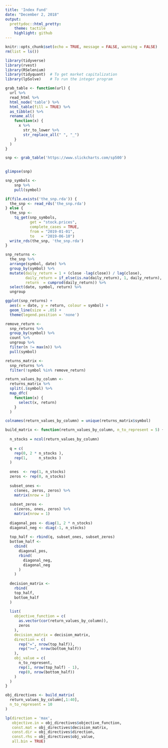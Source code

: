 ```yaml
---
title: 'Index Fund'
date: "December 2, 2018"
output:
  prettydoc::html_pretty:
    theme: tactile
    highlight: github
---
```



```r
knitr::opts_chunk$set(echo = TRUE, message = FALSE, warning = FALSE)
rm(list = ls())
```

```r
library(tidyverse)
library(rvest)
library(RSelenium)
library(tidyquant)  # To get market capitalization
library(lpSolve)    # To run the integer program
```

```r

grab_table <- function(url) {
  url %>% 
  read_html %>% 
  html_node('table') %>% 
  html_table(fill = TRUE) %>% 
  as_tibble() %>% 
  rename_all(
    function(x) {
      x %>% 
        str_to_lower %>% 
        str_replace_all(" ", "_")
    }
  )
}

snp <- grab_table('https://www.slickcharts.com/sp500')
  
```

```r
glimpse(snp)
```


```R
snp_symbols <- 
    snp %>% 
    pull(symbol)
```

```r
if(file.exists('the_snp.rda')) {
  the_snp <- read_rds('the_snp.rda')
} else {
  the_snp <- 
    tq_get(snp_symbols, 
           get = "stock.prices",
           complete_cases = TRUE,
           from = "2019-01-01",
           to   = "2019-06-10")
  write_rds(the_snp, 'the_snp.rda')
}

```


```r
snp_returns <- 
  the_snp %>% 
  arrange(symbol, date) %>% 
  group_by(symbol) %>% 
  mutate(daily_return = 1 + (close -lag(close)) / lag(close),
         daily_return = if_else(is.na(daily_return), 1, daily_return),
         return  = cumprod(daily_return)) %>% 
  select(date, symbol, return) %>% 
  ungroup 
```

```r
ggplot(snp_returns) + 
  aes(x = date, y = return, colour = symbol) +
  geom_line(size = .05) +
  theme(legend.position = 'none')
```

```r
remove_return <- 
  snp_returns %>%
  group_by(symbol) %>% 
  count %>% 
  ungroup %>% 
  filter(n != max(n)) %>% 
  pull(symbol)
```

```r
returns_matrix <- 
  snp_returns %>% 
  filter(!symbol %in% remove_return) 
```

```r
return_values_by_column <- 
  returns_matrix %>% 
  split(.$symbol) %>% 
  map_dfc(
    function(x) {
      select(x, return)
    }
  )
```


```r
colnames(return_values_by_column) = unique(returns_matrix$symbol)
```

```r
build_matrix <- function(return_values_by_column, n_to_represent = 5) {
  
  n_stocks = ncol(return_values_by_column)
  
  q = c(
    rep(0, 2 * n_stocks ),
    rep(1,     n_stocks )
  )
  
  ones  <- rep(1, n_stocks)
  zeros <- rep(0, n_stocks)
  
  subset_ones <- 
    c(ones, zeros, zeros) %>% 
    matrix(nrow = 1)
  
  subset_zeros <- 
    c(zeros, ones, zeros) %>% 
    matrix(nrow = 1)
  
  diagonal_pos <- diag(1, 2 * n_stocks)
  diagonal_neg <- diag(-1, n_stocks)
  
  top_half <- rbind(q, subset_ones, subset_zeros) 
  bottom_half <- 
    cbind(
      diagonal_pos,
      rbind(
        diagonal_neg,
        diagonal_neg
      )
    )
  
  decision_matrix <- 
    rbind(
    top_half,
    bottom_half
  )
  
  list(
    objective_function = c(
      as.vector(cor(return_values_by_column)),
      zeros
    ),
    decision_matrix = decision_matrix,
    direction = c(
      rep("=", nrow(top_half)),
      rep(">=", nrow(bottom_half))
    ),
    obj_value = c(
      n_to_represent,
      rep(1, nrow(top_half) - 1),
      rep(0, nrow(bottom_half))
    )
  )
}
```


```r
obj_directives <- build_matrix(
  return_values_by_column[,1:40], 
  n_to_represent = 10
)

lp(direction = 'max', 
   objective.in = obj_directives$objective_function, 
   const.mat = obj_directives$decision_matrix, 
   const.dir = obj_directives$direction, 
   const.rhs = obj_directives$obj_value, 
   all.bin = TRUE)
```
